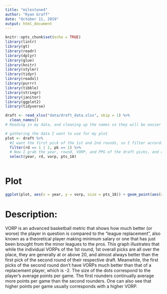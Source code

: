 ```yaml
---
title: "milestone4"
author: "Ryan Graff"
date: "October 11, 2019"
output: html_document
---
```


```r
knitr::opts_chunk$set(echo = TRUE)
library(lintr)
library(gt)
library(readr)
library(dplyr)
library(glue)
library(knitr)
library(styler)
library(tidyr)
library(readxl)
library(purrr)
library(tibble)
library(stringr)
library(janitor)
library(ggplot2)
library(tidyverse)
```


```r
draft <- read_xlsx("data/draft_data.xlsx", skip = 1) %>%
  clean_names()
# Reading in my data, and cleaning up the names so they will be easier to manipulate
```

```r
# gathering the data I want to use for my plot
plot <- draft %>% 
  #I want the first pick of the 1st and 2nd rounds, so I filter accordingly
  filter(rd == 1 | 2, pk == 1) %>% 
  # Now I grab the year, round, VORP, and PPG of the draft picks, and am now ready to plot
  select(year, rd, vorp, pts_18)
  
```

# Plot
```r
ggplot(plot, aes(x = year, y = vorp, size = pts_18)) + geom_point(aes(color = factor(rd), size = pts_18)) + labs(title = "The Title of 'First Pick' is Not Created Equal", subtitle = "VORPs and PPG of the 1st picks in the NBA draft's 1st and 2nd rounds, 1987-2018") + xlab("Year") + ylab("VORP") + labs(color = "Round", size = "Points Per Game (PPG)")

```

# Description: 

  VORP is an advanced basketball metric that shows how much better (or worse) the player in question is compared to the "league replacement", also known as a theoretical player making minimum salary or one that has just been brought from the minor leagues to the pros. This graph illustrates that while the individual VORPs of the 1st round, 1st overall picks are all over the place, they are generally at or above 20, and almost always better than the first pick of the second round of their respective draft.  Meanwhile, the first picks of the second round don't have VORPs much better than that of a replacement player, which is -2. 
  The size of the dots correspond to the player's average points per game.  The first rounders continually average more points per game than the second rounders.  One can also see that higher points per game usually corresponds with a higher VORP.
  
  